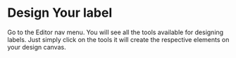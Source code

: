 # Design Your label

Go to the Editor nav menu. You will see all the tools available for designing labels. Just simply click on the tools it will create the respective elements on your design canvas. 
